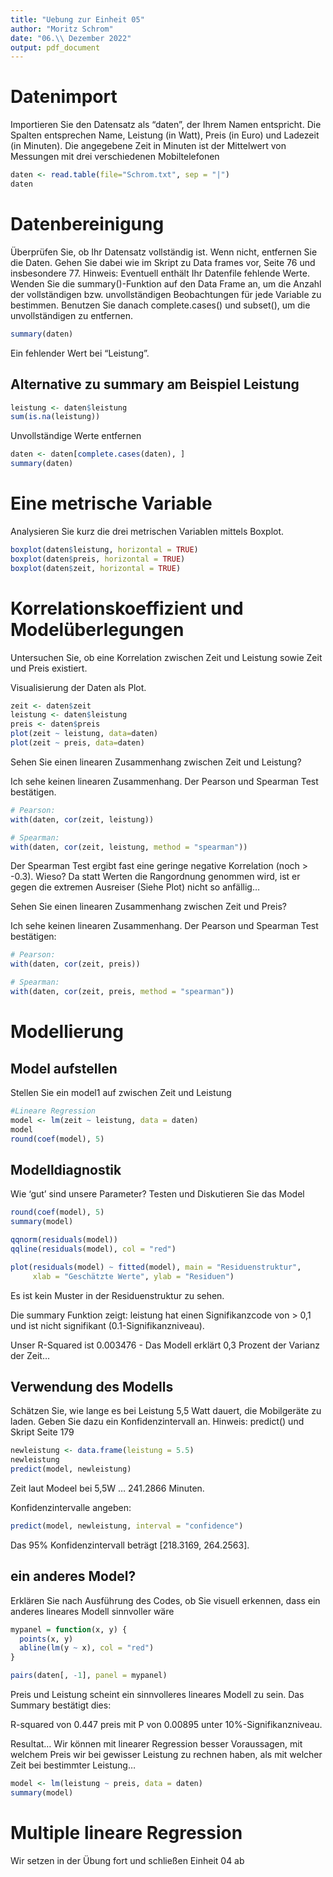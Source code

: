 ```yaml
---
title: "Uebung zur Einheit 05"
author: "Moritz Schrom"
date: "06.\\ Dezember 2022"
output: pdf_document
---
```

# Datenimport
Importieren Sie den Datensatz als "daten", der Ihrem Namen entspricht. Die Spalten entsprechen Name, Leistung (in Watt), Preis (in Euro) und Ladezeit (in Minuten). Die angegebene Zeit in Minuten ist der  Mittelwert von Messungen mit drei verschiedenen Mobiltelefonen
```r
daten <- read.table(file="Schrom.txt", sep = "|")
daten
```

# Datenbereinigung
Überprüfen Sie, ob Ihr Datensatz vollständig ist. Wenn nicht, entfernen Sie die Daten. Gehen Sie dabei wie im Skript zu Data frames vor, Seite 76 und insbesondere 77. Hinweis: Eventuell enthält Ihr Datenfile fehlende Werte. Wenden Sie die summary()-Funktion auf den Data Frame an, um die Anzahl der vollständigen bzw. unvollständigen Beobachtungen für jede Variable zu bestimmen. Benutzen Sie danach complete.cases() und subset(), um die unvollständigen zu entfernen.


```r
summary(daten)
```

Ein fehlender Wert bei "Leistung".

## Alternative zu summary am Beispiel Leistung
```r
leistung <- daten$leistung
sum(is.na(leistung))
```

Unvollständige Werte entfernen

```r
daten <- daten[complete.cases(daten), ]
summary(daten)
```

# Eine metrische Variable
Analysieren Sie kurz die drei metrischen Variablen mittels Boxplot.
```r
boxplot(daten$leistung, horizontal = TRUE)
boxplot(daten$preis, horizontal = TRUE)
boxplot(daten$zeit, horizontal = TRUE)
```


# Korrelationskoeffizient und Modelüberlegungen
Untersuchen Sie, ob eine Korrelation zwischen Zeit und Leistung sowie Zeit und Preis existiert.

Visualisierung der Daten als Plot.
```r
zeit <- daten$zeit
leistung <- daten$leistung
preis <- daten$preis
plot(zeit ~ leistung, data=daten)
plot(zeit ~ preis, data=daten)
```

Sehen Sie einen linearen Zusammenhang zwischen Zeit und Leistung?

Ich sehe keinen linearen Zusammenhang. Der Pearson und Spearman Test bestätigen.

```r
# Pearson:
with(daten, cor(zeit, leistung))

# Spearman:
with(daten, cor(zeit, leistung, method = "spearman"))
```

Der Spearman Test ergibt fast eine geringe negative Korrelation (noch > -0.3). Wieso? Da statt Werten die Rangordnung genommen wird, ist er gegen die extremen Ausreiser (Siehe Plot) nicht so anfällig...

Sehen Sie einen linearen Zusammenhang zwischen Zeit und Preis?

Ich sehe keinen linearen Zusammenhang. Der Pearson und Spearman Test bestätigen:

```r
# Pearson:
with(daten, cor(zeit, preis))

# Spearman:
with(daten, cor(zeit, preis, method = "spearman"))
```

# Modellierung
## Model aufstellen
Stellen Sie ein model1 auf zwischen Zeit und Leistung
```r

#Lineare Regression
model <- lm(zeit ~ leistung, data = daten)
model
round(coef(model), 5)
```


## Modelldiagnostik
Wie 'gut' sind unsere Parameter? Testen und Diskutieren Sie das Model

```r
round(coef(model), 5)
summary(model)

qqnorm(residuals(model))
qqline(residuals(model), col = "red")

plot(residuals(model) ~ fitted(model), main = "Residuenstruktur",
     xlab = "Geschätzte Werte", ylab = "Residuen")
```

Es ist kein Muster in der Residuenstruktur zu sehen.

Die summary Funktion zeigt: leistung hat einen Signifikanzcode von > 0,1 und ist nicht signifikant (0.1-Signifikanzniveau).

Unser R-Squared ist 0.003476 - Das Modell erklärt 0,3 Prozent der Varianz der Zeit...

## Verwendung des Modells
Schätzen Sie, wie lange es bei Leistung 5,5 Watt dauert, die Mobilgeräte zu laden. Geben Sie dazu ein Konfidenzintervall an. Hinweis: predict() und Skript Seite 179
```r
newleistung <- data.frame(leistung = 5.5)
newleistung
predict(model, newleistung)
```

Zeit laut Modeel bei 5,5W ... 241.2866 Minuten.

Konfidenzintervalle angeben:

```r
predict(model, newleistung, interval = "confidence")
```

Das 95% Konfidenzintervall beträgt [218.3169, 264.2563].

## ein anderes Model?
Erklären Sie nach Ausführung des Codes, ob Sie visuell erkennen, dass ein anderes lineares Modell sinnvoller wäre
```r
mypanel = function(x, y) {
  points(x, y)
  abline(lm(y ~ x), col = "red")
}

pairs(daten[, -1], panel = mypanel)
```

Preis und Leistung scheint ein sinnvolleres lineares Modell zu sein. Das Summary bestätigt dies:

R-squared von 0.447
preis mit P von 0.00895 unter 10%-Signifikanzniveau.

Resultat... Wir können mit linearer Regression besser Voraussagen, mit welchem Preis wir bei gewisser Leistung zu rechnen haben, als mit welcher Zeit bei bestimmter Leistung...

```r
model <- lm(leistung ~ preis, data = daten)
summary(model)
```

# Multiple lineare Regression
Wir setzen in der Übung fort und schließen Einheit 04 ab
```r

```
